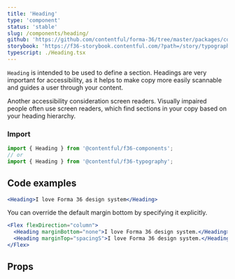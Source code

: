 ```yaml
---
title: 'Heading'
type: 'component'
status: 'stable'
slug: /components/heading/
github: 'https://github.com/contentful/forma-36/tree/master/packages/components/typography/src'
storybook: 'https://f36-storybook.contentful.com/?path=/story/typography-heading--basic'
typescript: ./Heading.tsx
---
```


`Heading` is intended to be used to define a section. Headings are very important for accessibility, as it helps to make copy more easily scannable and guides a user through your content.

Another accessibility consideration screen readers. Visually impaired people often use screen readers, which find sections in your copy based on your heading hierarchy.

### Import

```js static=true
import { Heading } from '@contentful/f36-components';
// or
import { Heading } from '@contentful/f36-typography';
```

## Code examples

```jsx
<Heading>I love Forma 36 design system</Heading>
```

You can override the default margin bottom by specifying it explicitly.

```jsx
<Flex flexDirection="column">
  <Heading marginBottom="none">I love Forma 36 design system.</Heading>
  <Heading marginTop="spacingS">I love Forma 36 design system.</Heading>
</Flex>
```

## Props


<Props of="Heading" />
